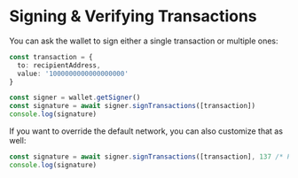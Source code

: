 # Signing & Verifying Transactions

You can ask the wallet to sign either a single transaction or multiple ones:

```ts
const transaction = {
  to: recipientAddress,
  value: '1000000000000000000'
}

const signer = wallet.getSigner()
const signature = await signer.signTransactions([transaction])
console.log(signature)
```

If you want to override the default network, you can also customize that as well:

```ts
const signature = await signer.signTransactions([transaction], 137 /* Polygon */)
console.log(signature)
```
